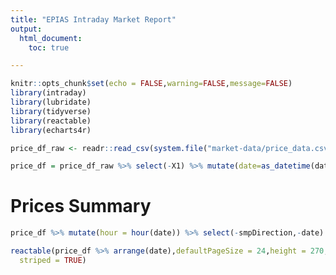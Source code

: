 ```yaml
---
title: "EPIAS Intraday Market Report"
output: 
  html_document:
    toc: true

---
```


```r
knitr::opts_chunk$set(echo = FALSE,warning=FALSE,message=FALSE)
library(intraday)
library(lubridate)
library(tidyverse)
library(reactable)
library(echarts4r)
```


```r
price_df_raw <- readr::read_csv(system.file("market-data/price_data.csv",package="intraday"))
```
```r
price_df = price_df_raw %>% select(-X1) %>% mutate(date=as_datetime(date,tz="Turkey")) %>% relocate(aof,.after=mcp)
```

# Prices Summary

```r
price_df %>% mutate(hour = hour(date)) %>% select(-smpDirection,-date) %>% pivot_longer(-hour) %>% group_by(name) %>% e_chart(hour)  %>% e_line(value) %>% e_title("Price Formation Chart")
```


```r
reactable(price_df %>% arrange(date),defaultPageSize = 24,height = 270,
  striped = TRUE)
```

